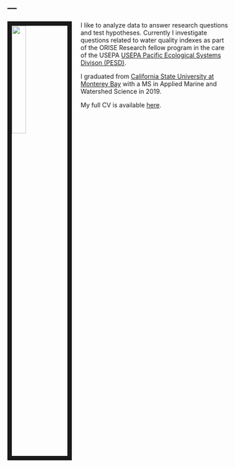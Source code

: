 ---
---

<link rel="stylesheet" href="styles.css" type="text/css">

<img src="images/emily_2.jpg" style="width:25%; border:10px solid; margin-right: 20px" align="left">

I like to analyze data to answer research questions and test hypotheses. Currently I investigate questions related to water quality indexes as part of the ORISE Research fellow program in the care of the USEPA [USEPA Pacific Ecological Systems Divison (PESD)](https://www.epa.gov/aboutepa/about-pacific-ecological-systems-division-pesd). 

I graduated from [California State University at Monterey Bay](https://csumb.edu/) with a MS in Applied Marine and Watershed Science in 2019.

My full CV is available [here](files/Zabor_CV_2017_Q4.pdf).